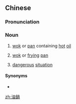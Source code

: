 ==Chinese==
{{zh-forms|s=油锅}}

===Pronunciation===
{{zh-pron
|m=yóuguō
|cat=n
}}

===Noun===
{{zh-noun}}

# [[wok]] or [[pan]] containing [[hot]] [[oil]]
# {{lb|zh|in general}} [[wok]] or [[frying]] [[pan]]
# {{lb|zh|figurative|literary}} [[dangerous]] [[situation]]

====Synonyms====
* {{zh-l|油鑊}}

[[zh:油鍋]]